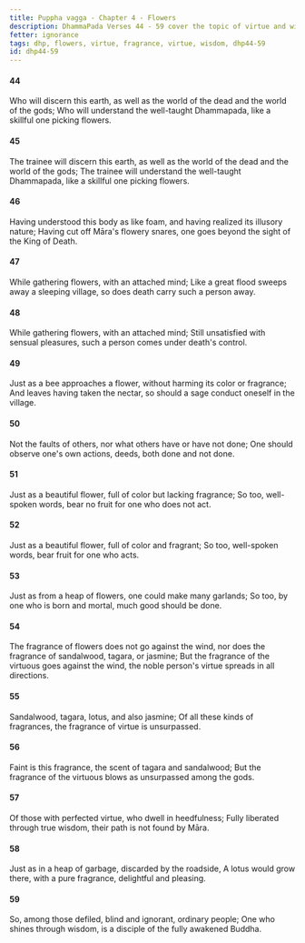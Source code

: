 ```yaml
---
title: Puppha vagga - Chapter 4 - Flowers
description: DhammaPada Verses 44 - 59 cover the topic of virtue and wisdom. The fragrance of virtue is compared to the fragrance of flowers, and the virtue of the noble person is said to spread in all directions.
fetter: ignorance
tags: dhp, flowers, virtue, fragrance, virtue, wisdom, dhp44-59
id: dhp44-59
---
```


#### 44

Who will discern this earth,
as well as the world of the dead and the world of the gods;
Who will understand the well-taught Dhammapada,
like a skillful one picking flowers.

#### 45

The trainee will discern this earth,
as well as the world of the dead and the world of the gods;
The trainee will understand the well-taught Dhammapada,
like a skillful one picking flowers.

#### 46

Having understood this body as like foam,
and having realized its illusory nature;
Having cut off Māra's flowery snares,
one goes beyond the sight of the King of Death.

#### 47

While gathering flowers,
with an attached mind;
Like a great flood sweeps away a sleeping village,
so does death carry such a person away.

#### 48

While gathering flowers,
with an attached mind;
Still unsatisfied with sensual pleasures,
such a person comes under death's control.

#### 49

Just as a bee approaches a flower,
without harming its color or fragrance;
And leaves having taken the nectar,
so should a sage conduct oneself in the village.

#### 50

Not the faults of others,
nor what others have or have not done;
One should observe one's own actions,
deeds, both done and not done.

#### 51

Just as a beautiful flower,
full of color but lacking fragrance;
So too, well-spoken words,
bear no fruit for one who does not act.

#### 52

Just as a beautiful flower,
full of color and fragrant;
So too, well-spoken words,
bear fruit for one who acts.

#### 53

Just as from a heap of flowers,
one could make many garlands;
So too, by one who is born and mortal,
much good should be done.

#### 54

The fragrance of flowers does not go against the wind,
nor does the fragrance of sandalwood, tagara, or jasmine;
But the fragrance of the virtuous goes against the wind,
the noble person's virtue spreads in all directions.

#### 55

Sandalwood, tagara,
lotus, and also jasmine;
Of all these kinds of fragrances,
the fragrance of virtue is unsurpassed.

#### 56

Faint is this fragrance,
the scent of tagara and sandalwood;
But the fragrance of the virtuous
blows as unsurpassed among the gods.

#### 57

Of those with perfected virtue,
who dwell in heedfulness;
Fully liberated through true wisdom,
their path is not found by Māra.

#### 58

Just as in a heap of garbage,
discarded by the roadside,
A lotus would grow there,
with a pure fragrance, delightful and pleasing.

#### 59

So, among those defiled,
blind and ignorant, ordinary people;
One who shines through wisdom,
is a disciple of the fully awakened Buddha.